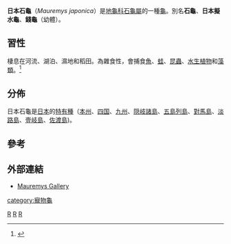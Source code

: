 {{Speciesbox 
| taxon = Mauremys  japonica
| status = NT
| status_system = iucn2.3
| status_ref = <ref name=iucn>{{IUCN2009|assessors=Asian Turtle Trade Working Group|year=2000|id=39612|title=Mauremys annamensis|downloaded=2009-06-30}}</ref>
| image = Mauremys japonica fase.jpg
| binomial_authority = (Temminck & Schlegel, 1835)
| synonyms =
}}

'''日本石龜'''（''Mauremys japonica''）是[[地龜科|地龜科]][[石龜屬|石龜屬]]的一種[[龜|龜]]。別名'''石龜'''、'''日本擬水龜'''、'''錢龜'''（幼體）。

==習性==
棲息在河流、湖泊、濕地和稻田。為雜食性，會捕食[[魚|魚]]、[[蛙|蛙]]、[[昆蟲|昆蟲]]、[[水生植物|水生植物]]和[[藻類|藻類]]。<ref>{{Cite web |url=http://www5.city.kyoto.jp/zoo/animals/reptiles/m_japonica |title=京都市動物園 爬行動物和兩棲動物 |access-date=2016-09-01 |archive-date=2020-08-14 |archive-url=https://web.archive.org/web/20200814231904/https://www5.city.kyoto.jp/zoo/animals/reptiles/m_japonica |dead-url=no }}</ref>

==分佈==
日本石龜是[[日本|日本]]的[[特有種|特有種]]（[[本州|本州]]、[[四国|四国]]、[[九州_(日本)|九州]]、[[隠岐諸島|隠岐諸島]]、[[五島列島|五島列島]]、[[對馬島|對馬島]]、[[淡路島|淡路島]]、[[壹岐島|壹岐島]]、[[佐渡島|佐渡島]])。

==參考==
{{reflist}}

==外部連結==
{{Commonscat|Mauremys japonica}}
* [http://www.chelonia.org/mauremys_gallery.htm Mauremys Gallery] {{Wayback|url=http://www.chelonia.org/mauremys_gallery.htm |date=20121009052335 }}
{{taxonbar}}
[[Category:_1835年描述的动物|R]]
[[Category:擬水龜屬|R]]
[[Category:日本爬行動物|R]]
[[category:寵物龜|category:寵物龜]]